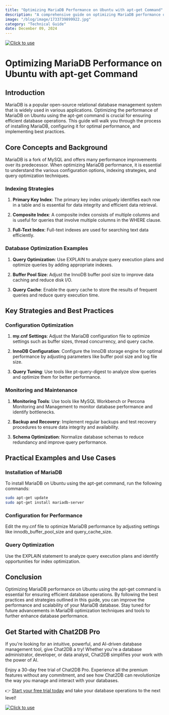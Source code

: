 ```yaml
---
title: "Optimizing MariaDB Performance on Ubuntu with apt-get Command"
description: "A comprehensive guide on optimizing MariaDB performance on Ubuntu using the apt-get command, covering installation, configuration, and best practices."
image: "/blog/image/1733739899922.jpg"
category: "Technical Guide"
date: December 09, 2024
---
```

[![Click to use](/image/blog/bg/chat2db1.png)](https://app.chat2db.ai/)
# Optimizing MariaDB Performance on Ubuntu with apt-get Command


<Authors date="December 09, 2024">
  <Author name="Aiden Stone" link="https://chat2db.ai" />
</Authors>

## Introduction

MariaDB is a popular open-source relational database management system that is widely used in various applications. Optimizing the performance of MariaDB on Ubuntu using the apt-get command is crucial for ensuring efficient database operations. This guide will walk you through the process of installing MariaDB, configuring it for optimal performance, and implementing best practices.

## Core Concepts and Background

MariaDB is a fork of MySQL and offers many performance improvements over its predecessor. When optimizing MariaDB performance, it is essential to understand the various configuration options, indexing strategies, and query optimization techniques.

### Indexing Strategies

1. **Primary Key Index**: The primary key index uniquely identifies each row in a table and is essential for data integrity and efficient data retrieval.

2. **Composite Index**: A composite index consists of multiple columns and is useful for queries that involve multiple columns in the WHERE clause.

3. **Full-Text Index**: Full-text indexes are used for searching text data efficiently.

### Database Optimization Examples

1. **Query Optimization**: Use EXPLAIN to analyze query execution plans and optimize queries by adding appropriate indexes.

2. **Buffer Pool Size**: Adjust the InnoDB buffer pool size to improve data caching and reduce disk I/O.

3. **Query Cache**: Enable the query cache to store the results of frequent queries and reduce query execution time.

## Key Strategies and Best Practices

### Configuration Optimization

1. **my.cnf Settings**: Adjust the MariaDB configuration file to optimize settings such as buffer sizes, thread concurrency, and query cache.

2. **InnoDB Configuration**: Configure the InnoDB storage engine for optimal performance by adjusting parameters like buffer pool size and log file size.

3. **Query Tuning**: Use tools like pt-query-digest to analyze slow queries and optimize them for better performance.

### Monitoring and Maintenance

1. **Monitoring Tools**: Use tools like MySQL Workbench or Percona Monitoring and Management to monitor database performance and identify bottlenecks.

2. **Backup and Recovery**: Implement regular backups and test recovery procedures to ensure data integrity and availability.

3. **Schema Optimization**: Normalize database schemas to reduce redundancy and improve query performance.

## Practical Examples and Use Cases

### Installation of MariaDB

To install MariaDB on Ubuntu using the apt-get command, run the following commands:

```bash
sudo apt-get update
sudo apt-get install mariadb-server
```

### Configuration for Performance

Edit the my.cnf file to optimize MariaDB performance by adjusting settings like innodb_buffer_pool_size and query_cache_size.

### Query Optimization

Use the EXPLAIN statement to analyze query execution plans and identify opportunities for index optimization.

## Conclusion

Optimizing MariaDB performance on Ubuntu using the apt-get command is essential for ensuring efficient database operations. By following the best practices and strategies outlined in this guide, you can improve the performance and scalability of your MariaDB database. Stay tuned for future advancements in MariaDB optimization techniques and tools to further enhance database performance.

## Get Started with Chat2DB Pro

If you're looking for an intuitive, powerful, and AI-driven database management tool, give Chat2DB a try! Whether you're a database administrator, developer, or data analyst, Chat2DB simplifies your work with the power of AI.

Enjoy a 30-day free trial of Chat2DB Pro. Experience all the premium features without any commitment, and see how Chat2DB can revolutionize the way you manage and interact with your databases.

👉 [Start your free trial today](https://app.chat2db.ai/) and take your database operations to the next level!

[![Click to use](/image/blog/bg/chat2db.jpg)](https://app.chat2db.ai/)